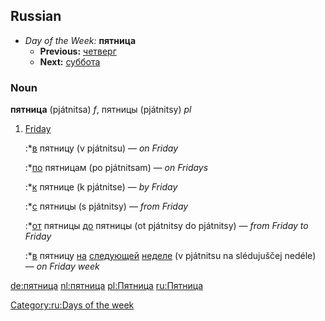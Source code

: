 ==Russian==
*''Day of the Week:'' '''пятница'''
**'''Previous:''' [[четверг]]
**'''Next:''' [[суббота]]

===Noun===
'''пятница''' (pjátnitsa) ''f'', пятницы (pjátnitsy) ''pl''

# [[Friday]]
#:*[[в]] пятницу (v pjátnitsu) — ''on Friday''
#:*[[по]] пятницам (po pjátnitsam) — ''on Fridays''
#:*[[к]] пятнице (k pjátnitse) — ''by Friday''
#:*[[с]] пятницы (s pjátnitsy) — ''from Friday''
#:*[[от]] пятницы [[до]] пятницы (ot pjátnitsy do pjátnitsy) — ''from Friday to Friday''
#:*[[в]] пятницу [[на]] [[следующий|следующей]] [[неделя|неделе]] (v pjátnitsu na slédujuščej nedéle) — ''on Friday week''

[[Category:ru:Days of the week]]

[[de:пятница]]
[[nl:пятница]]
[[pl:Пятница]]
[[ru:Пятница]]